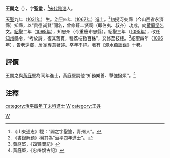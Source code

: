 '''王闢之'''（{{bd|1031年||？|catIdx=W王}}），字'''聖塗'''，<ref>《山東通志》載：“闢之字聖塗，青州人”。</ref>[[宋代|宋代]][[臨淄|臨淄]]人。

[[天聖|天聖]]九年（[[1031年|1031年]]）生。[[治平|治平]]四年（[[1067年|1067年]]）進士。<ref>《書錄解題》稱其為“治平四年進士”。</ref>初授河東縣（今山西省永濟縣）知縣，以“貴德尚賢”聞名，曾修葺二贤祠（即伯夷、叔齐）功成，向[[黄庭坚|黄庭坚]]乞文。[[紹聖|紹聖]]二年（[[1095年|1095年]]），知忠州（今重慶市忠縣）。紹聖三年（[[1095年|1095年]]），改任[[知州|知州]]縣令，“考於詩，復其舊貫，種荔枝數百株”，又修荔枝樓。<ref>黃庭堅，《四賢閣記》</ref>紹聖四年（[[1096年|1096年]]），告老還鄉，居家專意著述。卒年不詳。著有《[[澠水燕談錄|澠水燕談錄]]》十卷。

==評價==
王闢之與[[黃庭堅|黃庭堅]]為同年進士，黃庭堅說他“知務樂善、擊強撥煩”。<ref>黃庭堅，《忠州復古記》</ref>

==注釋==
<div class="references-small">
<references />
</div>

[[Category:宋朝政治人物|W]]
[[category:治平四年丁未科進士|category:治平四年丁未科進士]]
[[category:臨淄人|W]]
[[category:王姓|category:王姓]]
